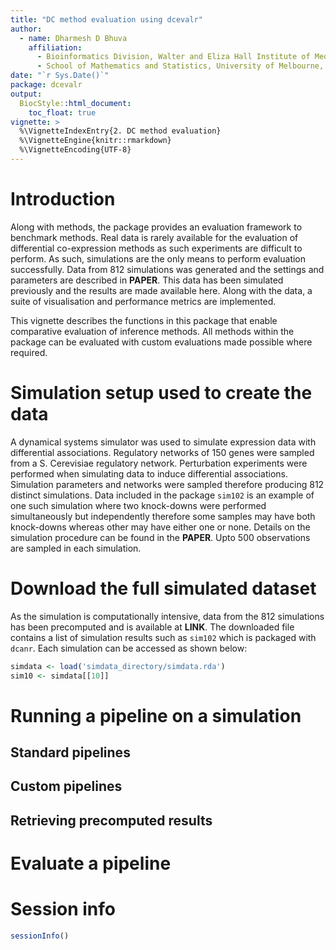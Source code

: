 ```yaml
---
title: "DC method evaluation using dcevalr"
author:
  - name: Dharmesh D Bhuva
    affiliation:
      - Bioinformatics Division, Walter and Eliza Hall Institute of Medical Research, Parkville, VIC 3052, Australia
      - School of Mathematics and Statistics, University of Melbourne, Parkville, VIC 3010, Australia
date: "`r Sys.Date()`"
package: dcevalr
output:
  BiocStyle::html_document:
    toc_float: true
vignette: >
  %\VignetteIndexEntry{2. DC method evaluation}
  %\VignetteEngine{knitr::rmarkdown}
  %\VignetteEncoding{UTF-8}
---
```


# Introduction
Along with methods, the package provides an evaluation framework to benchmark 
methods. Real data is rarely available for the evaluation of differential co-expression 
methods as such experiments are difficult to perform. As such, simulations are the
only means to perform evaluation successfully. Data from 812 simulations was 
generated and the settings and parameters are described in **PAPER**. This
data has been simulated previously and the results are made available here.
Along with the data, a suite of visualisation and performance metrics are implemented.

This vignette describes the functions in this package that enable comparative
evaluation of inference methods. All methods within the package can be evaluated
with custom evaluations made possible where required.

# Simulation setup used to create the data
A dynamical systems simulator was used to simulate expression data with differential
associations. Regulatory networks of 150 genes were sampled from a S. Cerevisiae
regulatory network. Perturbation experiments were performed when simulating data
to induce differential associations. Simulation parameters and networks were
sampled therefore producing 812 distinct simulations. Data included in the package
`sim102` is an example of one such simulation where two knock-downs were performed
simultaneously but independently therefore some samples may have both knock-downs
whereas other may have either one or none. Details on the simulation procedure can
be found in the **PAPER**. Upto 500 observations are sampled in each simulation.

# Download the full simulated dataset
As the simulation is computationally intensive, data from the 812 simulations has
been precomputed and is available at **LINK**. The downloaded file contains a list
of simulation results such as `sim102` which is packaged with `dcanr`. Each
simulation can be accessed as shown below:

```r
simdata <- load('simdata_directory/simdata.rda')
sim10 <- simdata[[10]]
```


# Running a pipeline on a simulation
## Standard pipelines
## Custom pipelines
## Retrieving precomputed results

# Evaluate a pipeline

# Session info {.unnumbered}
```r
sessionInfo()
```
